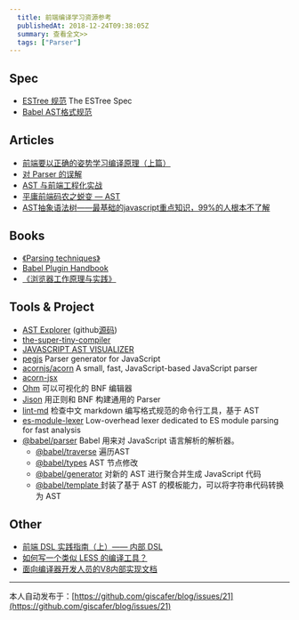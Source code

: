 ```yaml
---
  title: 前端编译学习资源参考
  publishedAt: 2018-12-24T09:38:05Z
  summary: 查看全文>>
  tags: ["Parser"]
---
```


## Spec

- [ESTree 规范](https://github.com/estree/estree) The ESTree Spec
- [Babel AST格式规范](https://github.com/babel/babel/blob/main/packages/babel-parser/ast/spec.md)

## Articles

- [前端要以正确的姿势学习编译原理（上篇）](https://zhuanlan.zhihu.com/p/36301857)
- [对 Parser 的误解](http://www.yinwang.org/blog-cn/2015/09/19/parser)
- [AST 与前端工程化实战](https://xiaozhuanlan.com/topic/6389721540)
- [平庸前端码农之蜕变 — AST](https://github.com/CodeLittlePrince/blog/issues/19)
- [AST抽象语法树——最基础的javascript重点知识，99%的人根本不了解](https://segmentfault.com/a/1190000016231512)

## Books 

- [《Parsing techniques》](https://dickgrune.com/Books/PTAPG_1st_Edition/BookBody.pdf)
- [Babel Plugin Handbook](https://github.com/jamiebuilds/babel-handbook/blob/master/translations/en/plugin-handbook.md)
- [《浏览器工作原理与实践》](https://time.geekbang.org/column/intro/216)


## Tools & Project

- [AST Explorer](https://astexplorer.net/) (github[源码](https://github.com/fkling/astexplorer))
- [the-super-tiny-compiler](https://github.com/jamiebuilds/the-super-tiny-compiler)
- [JAVASCRIPT AST VISUALIZER](https://resources.jointjs.com/demos/javascript-ast)
- [pegjs](https://github.com/pegjs/pegjs) Parser generator for JavaScript
- [acornjs/acorn](https://github.com/acornjs/acorn) A small, fast, JavaScript-based JavaScript parser
- [acorn-jsx](https://github.com/acornjs/acorn-jsx)
- [Ohm](https://ohmlang.github.io/editor/)  可以可视化的 BNF 编辑器
- [Jison](https://github.com/zaach/jison)  用正则和 BNF 构建通用的 Parser
- [lint-md](https://github.com/lint-md/lint-md) 检查中文 markdown 编写格式规范的命令行工具，基于 AST
- [es-module-lexer](https://github.com/guybedford/es-module-lexer) Low-overhead lexer dedicated to ES module parsing for fast analysis
- [@babel/parser](https://babeljs.io/docs/en/babel-parser) Babel 用来对 JavaScript 语言解析的解析器。
  - [@babel/traverse](https://babeljs.io/docs/en/babel-traverse) 遍历AST
  - [@babel/types](https://babeljs.io/docs/en/babel-types) AST 节点修改
  - [@babel/generator](https://babeljs.io/docs/en/babel-generator) 对新的 AST 进行聚合并生成 JavaScript 代码
  - [@babel/template ](https://babeljs.io/docs/en/babel-template) 封装了基于 AST 的模板能力，可以将字符串代码转换为 AST

## Other

- [前端 DSL 实践指南（上）—— 内部 DSL ](https://zhuanlan.zhihu.com/p/107947462)
- [如何写一个类似 LESS 的编译工具？](https://www.zhihu.com/question/20140718/answer/114360444) 
- [面向编译器开发人员的V8内部实现文档](https://github.com/plctlab/v8-internals)



---
本人自动发布于：[https://github.com/giscafer/blog/issues/21](https://github.com/giscafer/blog/issues/21)
